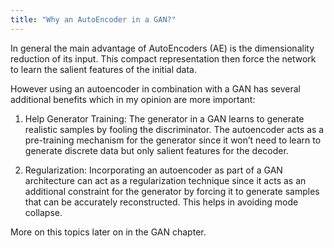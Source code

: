 ```yaml
---
title: "Why an AutoEncoder in a GAN?"
---
```


In general the main advantage of AutoEncoders (AE) is the dimensionality reduction of its input. This compact representation then force the network to learn the salient features of the initial data.

However using an autoencoder in combination with a GAN has several additional benefits which in my opinion are more important:

1.  Help Generator Training: The generator in a GAN learns to generate realistic samples by fooling the discriminator. The autoencoder acts as a pre-training mechanism for the generator since it won't need to learn to generate discrete data but only salient features for the decoder.

2.  Regularization: Incorporating an autoencoder as part of a GAN architecture can act as a regularization technique since it acts as an additional constraint for the generator by forcing it to generate samples that can be accurately reconstructed. This helps in avoiding mode collapse.

More on this topics later on in the GAN chapter.
